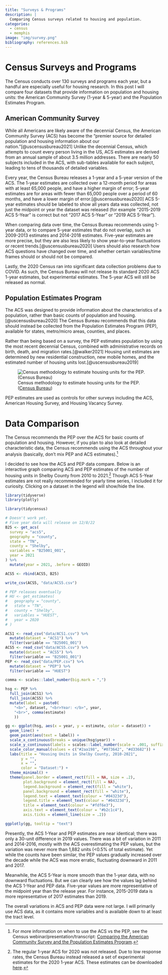 ```yaml
---
title: "Surveys & Programs"
description: |
  Comparing Census surveys related to housing and population.
categories:
  - census
  - memphis
image: "img/survey.png"
bibliography: references.bib
---
```


# Census Surveys and Programs

The Census conducts over 130 surveys and programs each year, but a handful are especially useful for housing research. In this post I will compare four datasets that provide information on population and housing units: the American Community Survey (1-year & 5-year) and the Population Estimates Program.

## American Community Survey

While all Americans are likely aware of the decennial Census, the American Community Survey (ACS) has become the "premier source for detailed population and housing information about our nation."[@uscensusbureau2021] Unlike the decennial Census, which attempts to count every person living in the US, ACS estimates are derived from an annual sample of about 3.5 million addresses. There are nearly 50 subjects included in the ACS, with sub-tables available for each subject, leading to tens of thousands of detailed variables.

Every year, the Census Bureau releases a 1-year and a 5-year version of the ACS. The 1-year estimates are collected over a 12-month period for areas with at least 65,000 people, and have a higher margin of error; 5-year estimates are for areas with fewer than 65,000 people over a period of 60 months, and have a lower margin of error.[@uscensusbureau2020] ACS 5-year estimates should be labeled to show all years data was collected, not just the midpoint or year the dataset was released (for example "2015-2019 ACS 5-Year" is correct but not "2017 ACS 5-Year" or "2019 ACS 5-Year").

When comparing data over time, the Census Bureau recommends using 1-year data, or to compare 5-year estimates that do not overlap, such as 2009-2013 estimates and 2014-2018 estimates. Five-year estimates are more precise, but they are also less likely to show year-to-year fluctuations or recent trends.[@uscensusbureau2020] Users should also research how ACS questions have changed over time, and whether certain variables/time frames should or should not be compared.

Lastly, the 2020 Census ran into significant data collection problems due to COVID. As such, the Census Bureau will not release its standard 2020 ACS 1-year estimates, but experimental estimates. The 5-year ACS will still be released as normal.

## Population Estimates Program

The ACS was designed to provide information about the characteristics of a population, rather than basic counts of population and housing.[@uscensusbureau2020] The Census Bureau recommends that this data should instead be collected from the Population Estimates Program (PEP), available for states, metro/micro areas, counties, and places.

Rather than being based on a survey, the PEP estimates population by using the most recent decennial Census, combined with administrative records on birth, death, and migration rates.[@walker2021] Housing unit estimates are determined by new residential construction, new mobile homes, and the estimated number of housing units lost.[@uscensusbureau2019]

![Census methodology to estimate housing units for the PEP. ([Census Bureau](https://www.census.gov/programs-surveys/acs/guidance/handbooks/general.html))](img/hsg-est.png)

PEP estimates are used as controls for other surveys including the ACS, American Housing Survey, and Housing Vacancy Survey.

# Data Comparison

The Census recommends the PEP over the ACS for basic counts of population and housing. However, if you plan to also look at detailed characteristic data, the Census recommends using the ACS throughout your analysis (basically, don't mix PEP and ACS estimates).[^1]

[^1]: For more information on when to use the ACS vs the PEP, see the Census webinar/presentation/transcript: [Comparing the American Community Survey and the Population Estimates Program](https://www.census.gov/data/academy/webinars/2021/comparing-the-acs-and-the-pop-est-program.html).

I decided to see how the ACS and PEP data compare. Below is an interactive graph comparing ACS and PEP estimates of the number of housing units in Shelby County from 2010 to 2021.[^2] Though ACS 5-Year estimates are not really recommended for yearly time series, I included it for curiosity. Clicking on a dataset in the legend will show/hide the line.

[^2]: The regular 1-year ACS for 2020 was not released. Due to low response rates, the Census Bureau instead released a set of experimental estimates for the 2020 1-year ACS. These estimates can be downloaded [here](https://www.census.gov/programs-surveys/acs/data/experimental-data/1-year.html).

```r
library(tidyverse)
library(plotly)
```

```r
library(tidycensus)

# Doesn't work yet. 
# Five year data will release on 12/8/22
B25 <- get_acs(
  survey = "acs5",
  geography = "county",
  state = "TN", 
  county = "Shelby",
  variables = "B25001_001",
  year = 2021
) %>% 
  mutate(year = 2021, .before = GEOID)

ACS5 <- rbind(ACS5, B25)

write_csv(ACS5, "data/ACS5.csv")

# PEP releases eventually
# HU <- get_estimates(
#   geography = "county",
#   state = "TN",
#   county = "Shelby",
#   variables = "HUEST",
#   year = 2020
# )
```

```r
ACS1 <- read_csv("data/ACS1.csv") %>%
  mutate(dataset = "ACS1") %>%
  filter(variable == "B25001_001")
ACS5 <- read_csv("data/ACS5.csv") %>%
  mutate(dataset = "ACS5") %>%
  filter(variable == "B25001_001")
PEP <- read_csv("data/PEP.csv") %>%
  mutate(dataset = "PEP") %>%
  filter(variable == "HUEST")
```


```r
comma <- scales::label_number(big.mark = ",")

hsg <- PEP %>% 
  full_join(ACS1) %>% 
  full_join(ACS5) %>% 
  mutate(label = paste0(
    "<b>", dataset, "<br>Year: </b>", year,
    "<br>", comma(estimate)
    ))
```

```r
gg <- ggplot(hsg, aes(x = year, y = estimate, color = dataset)) +
  geom_line() +
  geom_point(aes(text = label)) +
  scale_x_continuous(breaks = unique(hsg$year)) +
  scale_y_continuous(labels = scales::label_number(scale = .001, suffix = "K")) +
  scale_color_manual(values = c("#2aa198", "#073642", "#d33682")) +
  labs(title = "Housing Units in Shelby County, 2010-2021",
       y = "",
       x = "",
       color = "Dataset:") +
  theme_minimal() +
  theme(panel.border = element_rect(fill = NA, size = .2),
        plot.background = element_rect(fill = NA),
        legend.background = element_rect(fill = "white"),
        panel.background = element_rect(fill = "white"),
        legend.text = element_text(colour = "#04323d"),
        legend.title = element_text(colour = "#04323d"),
        title = element_text(colour = "#fdf6e3"),
        axis.text = element_text(colour = "#b2c1c4"),
        axis.ticks = element_line(size = .2))

ggplotly(gg, tooltip = "text")
```

Presently, the ACS 1-Year and PEP estimates are near identical; there was only a 30-unit difference in 2019 values. There was a bit of variation in 2011 and 2014-2016, mostly with the ACS overestimating the PEP values, but the variation was never more than 1,882 units (\<0.5% of total estimate). Yet while the counts have been similar, the PEP values gradually increased over the decade while the ACS was more erratic, fluctuating downward in 2011 and 2017.

Meanwhile, the ACS 5-Year is more smooth than the 1-year data, with no downward fluctuations. But we can clearly see how the values lag behind the ACS 1-Year and PEP data. Five-year values are more representative of the midpoint year than the release year. For instance, 2015-2019 data is more representative of 2017 estimates than 2019.

The overall variations in ACS and PEP data were not large. I will primarily use ACS data, as it contains more variables and is available down to at least the tract level.

